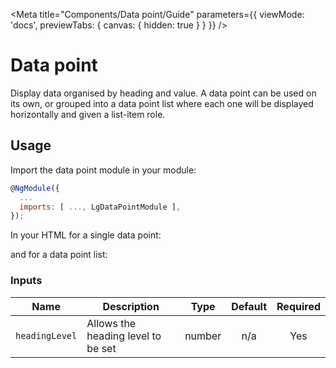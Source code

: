 
<Meta title="Components/Data point/Guide" parameters={{ viewMode: 'docs', previewTabs: { canvas: { hidden: true } } }} />

# Data point

<p class="standfirst">Display data organised by heading and value. A data point can be used on its own, or grouped into a data point list where each one will be displayed horizontally and given a list-item role.</p>

## Usage

Import the data point module in your module:

~~~js
@NgModule({
  ...
  imports: [ ..., LgDataPointModule ],
});
~~~

In your HTML for a single data point:

<Source id="components-data-point-examples--single-data-point"></Source>

and for a data point list:

<Source id="components-data-point-examples--data-points-list-story"></Source>

### Inputs

| Name | Description | Type | Default | Required |
|------|-------------|:----:|:-----:|:-----:|
| `headingLevel` | Allows the heading level to be set | number | n/a | Yes |

<Feedback />

